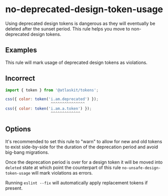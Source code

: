 # no-deprecated-design-token-usage

Using deprecated design tokens is dangerous as they will eventually be deleted after the sunset
period. This rule helps you move to non-deprecated design tokens.

## Examples

This rule will mark usage of deprecated design tokens as violations.

## Incorrect

```js
import { token } from '@atlaskit/tokens';

css({ color: token('i.am.deprecated') });
                    ^^^^^^^^^^^^^^^
css({ color: token('i.am.a.token') });
                    ^^^^^^^^^^^^^
```

## Options

It's recommended to set this rule to "warn" to allow for new and old tokens to exist side-by-side
for the duration of the deprecation period and avoid big-bang migrations.

Once the deprecation period is over for a design token it will be moved into `deleted` state at
which point the counterpart of this rule `no-unsafe-design-token-usage` will mark violations as
errors.

Running `eslint --fix` will automatically apply replacement tokens if present.
